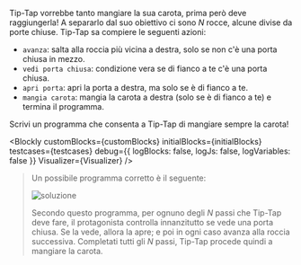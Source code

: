 
Tip-Tap vorrebbe tanto mangiare la sua carota, prima però deve raggiungerla!
A separarlo dal suo obiettivo ci sono $N$ rocce, alcune divise da porte chiuse.
Tip-Tap sa compiere le seguenti azioni:

- `avanza`: salta alla roccia più vicina a destra, solo se non c'è una porta chiusa in mezzo.
- `vedi porta chiusa`: condizione vera se di fianco a te c'è una porta chiusa.
- `apri porta`: apri la porta a destra, ma solo se è di fianco a te.
- `mangia carota`: mangia la carota a destra (solo se è di fianco a te) e termina il programma.

Scrivi un programma che consenta a Tip-Tap di mangiare sempre la carota!

<Blockly
  customBlocks={customBlocks}
  initialBlocks={initialBlocks}
  testcases={testcases}
  debug={{ logBlocks: false, logJs: false, logVariables: false }}
  Visualizer={Visualizer}
/>

> Un possibile programma corretto è il seguente:
>
> ![soluzione](sol.png)
>
> Secondo questo programma, per ognuno degli $N$ passi che Tip-Tap deve fare, il protagonista
> controlla innanzitutto se vede una porta chiusa. Se la vede, allora la apre; e poi in ogni caso
> avanza alla roccia successiva. Completati tutti gli $N$ passi, Tip-Tap procede quindi a mangiare la carota.
